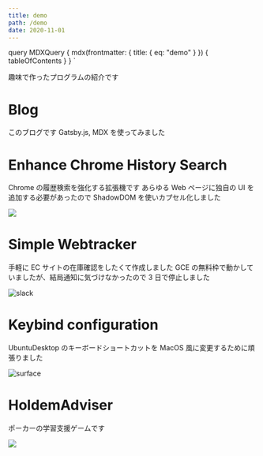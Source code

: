 ```yaml
---
title: demo
path: /demo
date: 2020-11-01
---
```




  query MDXQuery {
    mdx(frontmatter: { title: { eq: "demo" } }) {
      tableOfContents
    }
  }
`


趣味で作ったプログラムの紹介です

# Blog

<CodeLink to="https://github.com/wtnb93/blog" />

このブログです
Gatsby.js, MDX を使ってみました

# Enhance Chrome History Search

<CodeLink to="https://github.com/wtnb93/enhance-chrome-history-search" />

Chrome の履歴検索を強化する拡張機です
あらゆる Web ページに独自の UI を追加する必要があったので ShadowDOM を使いカプセル化しました

<img src={enhanceChromeHistoryDemo} />

# Simple Webtracker

<CodeLink to="https://github.com/wtnb93/simple-webtracker" />

手軽に EC サイトの在庫確認をしたくて作成しました
GCE の無料枠で動かしていましたが、結局通知に気づけなかったので 3 日で停止しました

![slack](./slack.png)

# Keybind configuration

UbuntuDesktop のキーボードショートカットを MacOS 風に変更するために頑張りました

<CodeLink to="https://github.com/wtnb93/keybind-configuration" />

![surface](./surface.png)

# HoldemAdviser

<CodeLink to="https://github.com/wtnb93/holdemAdviser" />

ポーカーの学習支援ゲームです

<img src={holdemAdviserDemo} />
